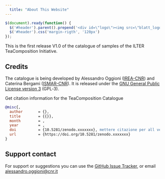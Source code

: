 ```yaml
---
  title: "About This Website"
---
```

  
```js
$(document).ready(function() {
  $('#header').parent().prepend('<div id=\"logo\"><img src=\"blatt_logo.png\" style=\"position:absolute; top:0; right:250px; padding:20px; height:120px; top:33px;\"></div>');
  $('#header').css('margin-rigth', '120px')
});
```
  
This is the first release V1.0 of the catalogue of samples of the ILTER TeaComposition Initiative.
  
Credits
-------
The catalogue is being developed by Alessandro Oggioni ([IREA-CNR](http://www.irea.cnr.it){target="_blank"}) and Caterina Bergami ([ISMAR-CNR](http://www.ismar.cnr.it){target="_blank"}). It is released under the [GNU General Public License version 3](https://www.gnu.org/licenses/gpl-3.0.html){target="_blank"} (GPL‑3).

Get citation information for the TeaComposition Catalogue

``` bibtex
@misc{,
  author       = {},
  title        = {{}},
  month        = ,
  year         = ,
  doi          = {10.5281/zenodo.xxxxxxx}, mettere citazione per all version in Zenodo
  url          = {https://doi.org/10.5281/zenodo.xxxxxxx}
}
```


Support contact
---------------
For support or suggestions you can use the [GitHub Issue Tracker](https://github.com/oggioniale/TeaBagCatalogue/issues){target="_blank"}, or email [alessandro.oggioni@cnr.it](mailto:alessandro.oggioni@cnr.it){target="_blank"}
